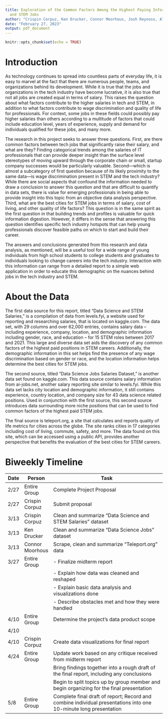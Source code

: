 ```yaml
---
title: Exploration of the Common Factors Among the Highest Paying Information Technology
  and STEM Jobs
author: "Crispin Corpuz, Ken Drucker, Connor Moorhous, Josh Reynoso, Alexis Walther"
date: "February 27, 2023"
output: pdf_document
---
```


```r
knitr::opts_chunk$set(echo = TRUE)
```

# Introduction
  As technology continues to spread into countless parts of everyday life, it is easy to marvel at the fact that there are numerous people, teams, and organizations behind its development. While it is true that the jobs and organizations in the tech industry have become lucrative, it is also true that not all jobs are created equal in terms of salary. This raises the question about what factors contribute to the higher salaries in tech and STEM, in addition to what factors contribute to wage discrimination and quality of life for professionals. For context, some jobs in these fields could possibly pay higher salaries than others according to a multitude of factors that could include education level, years of experience, supply and demand for individuals qualified for these jobs, and many more. 
    
  The research in this project seeks to answer three questions. First, are there common factors between tech jobs that significantly raise their salary, and what are they? Finding categorical trends among the salaries of IT professionals that can provide deeper insight than the surface level stereotypes of moving upward through the corporate chain or small, startup company successes would be particularly valuable. Second—which is almost a subcategory of first question because of its likely proximity to the same data—is wage discrimination present in STEM and the tech industry? While there are social aspects that confound the information needed to draw a conclusion to answer this question and that are difficult to quantify in data sets, there is value for emerging professionals in being able to provide insight into this topic from an objective data analysis perspective. Third, what are the best cities for STEM jobs in terms of salary, cost of living, and other quality of life factors? This question is in the same spirit as the first question in that building trends and profiles is valuable for quick information digestion. However, it differs in the sense that answering this question identifies specific tech industry hotspots that can help young professionals discover feasible paths on which to start and build their career.
    
  The answers and conclusions generated from this research and data analysis, as mentioned, will be a useful tool for a wide range of young individuals from high school students to college students and graduates to individuals looking to change careers into the tech industry. Interaction with this information can range from a detailed report to a simple web application in order to educate this demographic on the nuances behind jobs in the tech industry and STEM.


# About the Data
  The first data source for this report, titled “Data Science and STEM Salaries,”\footnote{https://www.kaggle.com/datasets/jackogozaly/data-science-and-stem-salaries} is a compilation of data from levels.fyi, a website used for reporting and researching salaries, that is located on kaggle.com. The data set, with 29 columns and over 62,000 entries, contains salary data – including experience, company, location, and demographic information including gender, race, and education – for 15 STEM roles between 2017 and 2021. This large and diverse data set aids the discovery of any common factors of the highest paid positions in STEM careers. Additionally, the demographic information in this set helps find the presence of any wage discrimination based on gender or race, and the location information helps determine the best cities for STEM jobs.
  
  The second source, titled "Data Science Jobs Salaries Dataset,"\footnote{https://www.kaggle.com/datasets/saurabhshahane/data-science-jobs-salaries} is another data set found on kaggle.com. This data source contains salary information from ai-jobs.net, another salary reporting site similar to levels.fyi. While this data set lacks city location and demographic information, it still contains experience, country location, and company size for 43 data science related positions. Used in conjunction with the first source, this second source introduces data surrounding more niche positions that can be used to find common factors of the highest paid STEM jobs.
  
  The final source is teleport.org\footnote{https://teleport.org/cities/}, a site that calculates and reports quality of life metrics for cities across the globe. The site ranks cities in 17 categories including cost of living, commute, safety, and more. The data found on this site, which can be accessed using a public API, provides another perspective that benefits the evaluation of the best cities for STEM careers.


# Biweekly Timeline
| Date    | Person           | Task                                                                                   |
| ------- | ----------------| --------------------------------------------------------------------------------------|
| 2/27    | Entire Group    | Complete Project Proposal                                                              |
| 2/27    | Crispin Corpuz  | Submit proposal                                                                        |
| 3/13    | Crispin Corpuz  | Clean and summarize “Data Science and STEM Salaries” dataset                            |
| 3/13    | Ken Drucker     | Clean and summarize “Data Science Jobs” dataset                                        |
| 3/13    | Connor Moorhous | Scrape, clean and summarize “Teleport.org” data                                        |
| 3/27    | Entire Group    | - Finalize midterm report                                                              |
|         |                 | - Explain how data was cleaned and reshaped                                            |
|         |                 | - Explain basic data analysis and visualizations done                                 |
|         |                 | - Describe obstacles met and how they were handled                                     |
| 4/10    | Entire Group    | Determine the project’s data product scope                                             |
| 4/10    |                 |                                                                                        |
| 4/10    | Crispin Corpuz  | Create data visualizations for final report                                            |
| 4/24    | Entire Group    | Update work based on any critique received from midterm report                         |
|         |                 | Bring findings together into a rough draft of the final report, including any conclusions |
|         |                 | Begin to split topics up by group member and begin organizing for the final presentation |
| 5/8     | Entire Group    | Complete final draft of report; Record and combine individual presentations into one 10-minute long presentation |
